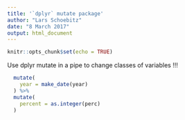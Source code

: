 ```yaml
---
title: '`dplyr` mutate package'
author: "Lars Schoebitz"
date: "8 March 2017"
output: html_document
---
```


```r
knitr::opts_chunk$set(echo = TRUE)
```


Use dplyr mutate in a pipe to change classes of variables !!! 

```r

  mutate(
    year = make_date(year)
  ) %>%
  mutate(
    percent = as.integer(perc)
  )

```

